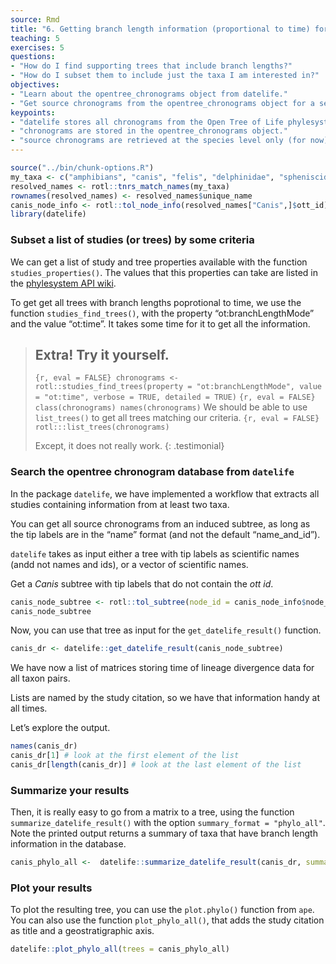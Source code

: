 ```yaml
---
source: Rmd
title: "6. Getting branch length information (proportional to time) for you taxa"
teaching: 5
exercises: 5
questions:
- "How do I find supporting trees that include branch lengths?"
- "How do I subset them to include just the taxa I am interested in?"
objectives:
- "Learn about the opentree_chronograms object from datelife."
- "Get source chronograms from the opentree_chronograms object for a set of taxa."
keypoints:
- "datelife stores all chronograms from the Open Tree of Life phylesystem."
- "chronograms are stored in the opentree_chronograms object."
- "source chronograms are retrieved at the species level only (for now)."
---
```

```r
source("../bin/chunk-options.R")
my_taxa <- c("amphibians", "canis", "felis", "delphinidae", "spheniscidae")
resolved_names <- rotl::tnrs_match_names(my_taxa)
rownames(resolved_names) <- resolved_names$unique_name
canis_node_info <- rotl::tol_node_info(resolved_names["Canis",]$ott_id)
library(datelife)
```

### Subset a list of studies (or trees) by some criteria

We can get a list of study and tree properties available with the function `studies_properties()`.
The values that this properties can take are listed in the [phylesystem API wiki](https://github.com/OpenTreeOfLife/phylesystem-api/wiki/NexSON).


To get get all trees with branch lengths poprotional to time, we use the function
`studies_find_trees()`, with the property "ot:branchLengthMode" and the value "ot:time".
It takes some time for it to get all the information.

> ## Extra! Try it yourself.
>
> ```{r, eval = FALSE}
> chronograms <- rotl::studies_find_trees(property = "ot:branchLengthMode", value = "ot:time", verbose = TRUE, detailed = TRUE)
> ```
> ```{r, eval = FALSE}
> class(chronograms)
> names(chronograms)
> ```
> We should be able to use `list_trees()` to get all trees matching our criteria.
> ```{r, eval = FALSE}
> rotl:::list_trees(chronograms)
> ```
>
> Except, it does not really work.
{: .testimonial}


### Search the opentree chronogram database from `datelife`

In the package `datelife`, we have implemented a workflow that extracts all studies containing information from at least two taxa.

You can get all source chronograms from an induced subtree, as long as the tip labels
are in the "name" format (and not the default "name_and_id").

`datelife` takes as input either a tree with tip labels as scientific names (andd not names and ids), or a vector of scientific names.

Get a _Canis_ subtree with tip labels that do not contain the _ott id_.

```r
canis_node_subtree <- rotl::tol_subtree(node_id = canis_node_info$node_id, label = "name")
canis_node_subtree
```

Now, you can use that tree as input for the `get_datelife_result()` function.

```r
canis_dr <- datelife::get_datelife_result(canis_node_subtree)
```
We have now a list of matrices storing time of lineage divergence data for all taxon pairs.

Lists are named by the study citation, so we have that information handy at all times.

Let's explore the output.

```r
names(canis_dr)
canis_dr[1] # look at the first element of the list
canis_dr[length(canis_dr)] # look at the last element of the list
```

### Summarize your results

Then, it is really easy to go from a matrix to a tree, using the function `summarize_datelife_result()` with the option `summary_format = "phylo_all"`. Note the printed output returns a summary of taxa that have branch length information in the database.

```r
canis_phylo_all <-  datelife::summarize_datelife_result(canis_dr, summary_format = "phylo_all")
```

### Plot your results

To plot the resulting tree, you can use the `plot.phylo()` function from `ape`.
You can also use the function `plot_phylo_all()`, that adds the study citation as title and a geostratigraphic axis.

```r
datelife::plot_phylo_all(trees = canis_phylo_all)
```
